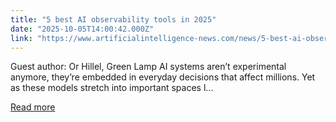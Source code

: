 ```yaml
---
title: "5 best AI observability tools in 2025"
date: "2025-10-05T14:00:42.000Z"
link: "https://www.artificialintelligence-news.com/news/5-best-ai-observability-tools-in-2025/"
---
```


Guest author: Or Hillel, Green Lamp AI systems aren&#8217;t experimental anymore, they&#8217;re embedded in everyday decisions that affect millions. Yet as these models stretch into important spaces l...

[Read more](https://www.artificialintelligence-news.com/news/5-best-ai-observability-tools-in-2025/)
